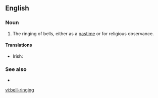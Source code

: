 ==English==

===Noun===
{{en-noun|head=[[bell]]-[[ringing]]|-}}

# The ringing of bells, either as a [[pastime]] or for religious observance.

====Translations====
{{trans-top|the ringing of bells}}
* Irish: {{t|ga|clogaireacht|f}}
{{trans-mid}}
{{trans-bottom}}

===See also===
* {{l|en|campanology}}

[[vi:bell-ringing]]